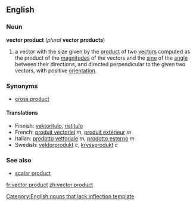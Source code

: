 ==English==
===Noun===
'''vector product''' (''plural'' '''vector products''')

#{{vector}} a vector with the size given by the [[product]] of two [[vector]]s computed as the product of the [[magnitude]]s of the vectors and the [[sine]] of the [[angle]] between their directions, and directed perpendicular to the given two vectors, with positive [[orientation]].

===Synonyms===
*[[cross product]]

====Translations====
*Finnish: [[vektoritulo]], [[ristitulo]]
*French: [[produit vectoriel]] ''m'', [[produit extérieur]] ''m''
*Italian: [[prodotto vettoriale]] ''m'', [[prodotto esterno]] ''m''
*Swedish: [[vektorprodukt]] ''c'', [[kryssprodukt]] ''c''

===See also===
*[[scalar product]]

[[Category:English nouns that lack inflection template]]

[[fr:vector product]]
[[zh:vector product]]